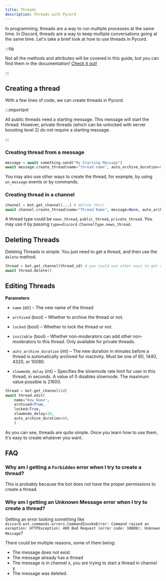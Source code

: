 ```yaml
---
title: Threads
description: Threads with Pycord
---
```


In programming, threads are a way to run multiple processes at the same time. In Discord, threads are a way to keep multiple conversations going at the same time. Let's take a brief look at how to use threads in Pycord.

:::tip

Not all the methods and attributes will be covered in this guide, but you can find them in the documentation! [Check it out!](https://docs.pycord.dev/en/master/api.html#discord.Thread)

:::

## Creating a thread

With a few lines of code, we can create threads in Pycord. 

:::important

All public threads need a starting message. This message will start the thread. However, private threads (which can be unlocked with server boosting level 2) do not require a starting message.

:::

### Creating thread from a message

```python
message = await something.send("My Starting Message")
await message.create_thread(name="thread name", auto_archive_duration=60)
```

You may also use other ways to create the thread, for example, by using `on_message` events or by commands.

### Creating thread in a channel

```python
channel = bot.get_channel(...) # define this!
await channel.create_thread(name="Thread Name", message=None, auto_archive_duration=60, type=None, reason=None)
```

A thread type could be `news_thread`, `public_thread`, `private_thread`. You may use it by passing `type=discord.ChannelType.news_thread`.

## Deleting Threads

Deleting Threads is simple. You just need to get a thread, and then use the `delete` method.

```python
thread = bot.get_channel(thread_id) # you could use other ways to get a thread
await thread.delete()
```

## Editing Threads

__**Parameters**__

  - `name` (str) – The new name of the thread

  - `archived` (bool) – Whether to archive the thread or not.

  - `locked` (bool) – Whether to lock the thread or not.

  - `invitable` (bool) – Whether non-moderators can add other non-moderators to this thread. Only available for private threads.

  - `auto_archive_duration` (int) – The new duration in minutes before a thread is automatically archived for inactivity. Must be one of 60, 1440, 4320, or 10080.

  - `slowmode_delay` (int) – Specifies the slowmode rate limit for user in this thread, in seconds. A value of 0 disables slowmode. The maximum value possible is 21600.

```python
thread = bot.get_channel(id)
await thread.edit(
    name="New Name",
    archived=True,
    locked=True,
    slowmode_delay=10,
    auto_archive_duration=60,
    )
```

As you can see, threads are quite simple. Once you learn how to use them, it's easy to create whatever you want.

## FAQ

### Why am I getting a `Forbidden` error when I try to create a thread?

This is probably because the bot does not have the proper permissions to create a thread. 

### Why am I getting an Unknown Message error when I try to create a thread?

Getting an error looking something like `discord.ext.commands.errors.CommandInvokeError: Command raised an exception: HTTPException: 400 Bad Request (error code: 10008): Unknown Message`?

There could be multiple reasons, some of them being:

- The message does not exist
- The message already has a thread
- The message is in channel x, you are trying to start a thread in channel y.
- The message was deleted.
